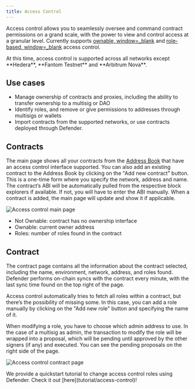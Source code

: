 ```yaml
---
title: Access Control
---
```


Access control allows you to seamlessly oversee and command contract permissions on a grand scale, with the power to view and control access at a granular level. Currently supports [ownable, window=_blank](https://docs.openzeppelin.com/contracts/4.x/access-control#ownership-and-ownable) and [role-based, window=_blank](https://docs.openzeppelin.com/contracts/4.x/access-control#role-based-access-control) access control.

<Callout type='warn'>
At this time, access control is supported across all networks except **Hedera**, **Fantom Testnet** and **Arbitrum Nova**.
</Callout>

## Use cases

* Manage ownership of contracts and proxies, including the ability to transfer ownership to a multisig or DAO
* Identify roles, and remove or give permissions to addresses through multisigs or wallets
* Import contracts from the supported networks, or use contracts deployed through Defender.

## Contracts

The main page shows all your contracts from the [Address Book](module/address-book) that have an access control interface supported. You can also add an existing contract to the Address Book by clicking on the "Add new contract" button. This is a one-time form where you specify the network, address and name. The contract’s ABI will be automatically pulled from the respective block explorers if available. If not, you will have to enter the ABI manually. When a contract is added, the main page will update and show it if applicable.

![Access control main page](/defender/access-control.png)

* Not Ownable: contract has no ownership interface
* Ownable: current owner address
* Roles: number of roles found in the contract

## Contract

The contract page contains all the information about the contract selected, including the name, environment, network, address, and roles found. Defender performs on-chain syncs with the contract every minute, with the last sync time found on the top right of the page.

Access control automatically tries to fetch all roles within a contract, but there’s the possibility of missing some. In this case, you can add a role manually by clicking on the "Add new role" button and specifying the name of it.

When modifying a role, you have to choose which admin address to use. In the case of a multisig as admin, the transaction to modify the role will be wrapped into a proposal, which will be pending until approved by the other signers (if any) and executed. You can see the pending proposals on the right side of the page.

![Access control contract page](/defender/access-control-contract.png)

<Callout>
We provide a quickstart tutorial to change access control roles using Defender. Check it out [here](tutorial/access-control)!
</Callout>
